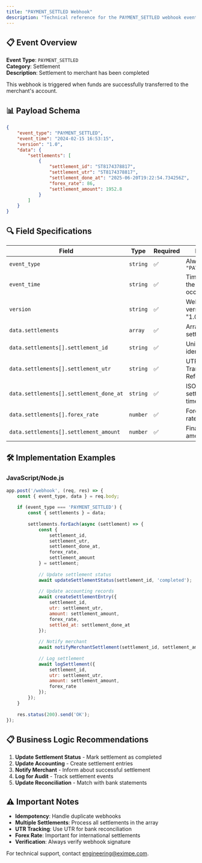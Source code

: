 ```yaml
---
title: "PAYMENT_SETTLED Webhook"
description: "Technical reference for the PAYMENT_SETTLED webhook event, including payload schema, field specifications, and implementation details."
---
```


## 📋 Event Overview

**Event Type**: `PAYMENT_SETTLED`  
**Category**: Settlement  
**Description**: Settlement to merchant has been completed

This webhook is triggered when funds are successfully transferred to the merchant's account.

## 📊 Payload Schema

```json
{
    "event_type": "PAYMENT_SETTLED",
    "event_time": "2024-02-15 16:53:15",
    "version": "1.0",
    "data": {
        "settlements": [
            {
                "settlement_id": "ST8174378817",
                "settlement_utr": "ST8174378817",
                "settlement_done_at": "2025-06-20T19:22:54.734256Z",
                "forex_rate": 86,
                "settlement_amount": 1952.8
            }
        ]
    }
}
```

## 🔍 Field Specifications

| **Field** | **Type** | **Required** | **Description** |
|-----------|----------|--------------|-----------------|
| `event_type` | `string` | ✅ | Always `"PAYMENT_SETTLED"` |
| `event_time` | `string` | ✅ | Timestamp when the event occurred |
| `version` | `string` | ✅ | Webhook payload version (currently "1.0") |
| `data.settlements` | `array` | ✅ | Array of settlement objects |
| `data.settlements[].settlement_id` | `string` | ✅ | Unique settlement identifier |
| `data.settlements[].settlement_utr` | `string` | ✅ | UTR (Unique Transaction Reference) |
| `data.settlements[].settlement_done_at` | `string` | ✅ | ISO 8601 settlement timestamp |
| `data.settlements[].forex_rate` | `number` | ✅ | Foreign exchange rate |
| `data.settlements[].settlement_amount` | `number` | ✅ | Final settlement amount |

## 🛠️ Implementation Examples

### JavaScript/Node.js

```javascript
app.post('/webhook', (req, res) => {
    const { event_type, data } = req.body;
    
    if (event_type === 'PAYMENT_SETTLED') {
        const { settlements } = data;
        
        settlements.forEach(async (settlement) => {
            const {
                settlement_id,
                settlement_utr,
                settlement_done_at,
                forex_rate,
                settlement_amount
            } = settlement;
            
            // Update settlement status
            await updateSettlementStatus(settlement_id, 'completed');
            
            // Update accounting records
            await createSettlementEntry({
                settlement_id,
                utr: settlement_utr,
                amount: settlement_amount,
                forex_rate,
                settled_at: settlement_done_at
            });
            
            // Notify merchant
            await notifyMerchantSettlement(settlement_id, settlement_amount);
            
            // Log settlement
            await logSettlement({
                settlement_id,
                utr: settlement_utr,
                amount: settlement_amount,
                forex_rate
            });
        });
    }
    
    res.status(200).send('OK');
});
```

## 📋 Business Logic Recommendations

1. **Update Settlement Status** - Mark settlement as completed
2. **Update Accounting** - Create settlement entries
3. **Notify Merchant** - Inform about successful settlement
4. **Log for Audit** - Track settlement events
5. **Update Reconciliation** - Match with bank statements

## ⚠️ Important Notes

- **Idempotency**: Handle duplicate webhooks
- **Multiple Settlements**: Process all settlements in the array
- **UTR Tracking**: Use UTR for bank reconciliation
- **Forex Rate**: Important for international settlements
- **Verification**: Always verify webhook signature

For technical support, contact [engineering@eximpe.com](mailto:engineering@eximpe.com). 